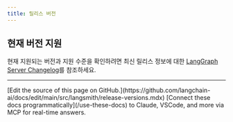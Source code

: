```yaml
---
title: 릴리스 버전
---
```



<ReleaseVersionPolicy product="LangSmith"/>

## 현재 버전 지원

현재 지원되는 버전과 지원 수준을 확인하려면 최신 릴리스 정보에 대한 [LangGraph Server Changelog](/langsmith/langgraph-server-changelog)를 참조하세요.

---

<Callout icon="pen-to-square" iconType="regular">
    [Edit the source of this page on GitHub.](https://github.com/langchain-ai/docs/edit/main/src/langsmith/release-versions.mdx)
</Callout>
<Tip icon="terminal" iconType="regular">
    [Connect these docs programmatically](/use-these-docs) to Claude, VSCode, and more via MCP for    real-time answers.
</Tip>
